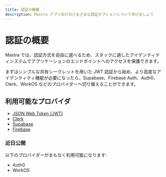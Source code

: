 ```yaml
---
title: 認証の概要
description: Mastra アプリ向けのさまざまな認証オプションについて学びましょう
---
```


# 認証の概要

Mastra では、認証方式を自由に選べるため、スタックに適したアイデンティティシステムでアプリケーションのエンドポイントへのアクセスを保護できます。

まずはシンプルな共有シークレットを用いた JWT 認証から始め、より高度なアイデンティティ機能が必要になったら、Supabase、Firebase Auth、Auth0、Clerk、WorkOS などのプロバイダーへ切り替えることができます。

## 利用可能なプロバイダ

- [JSON Web Token (JWT)](/docs/auth/jwt)
- [Clerk](/docs/auth/clerk)
- [Supabase](/docs/auth/supabase)
- [Firebase](/docs/auth/firebase)

### 近日公開

以下のプロバイダーがまもなく利用可能になります:

- Auth0
- WorkOS